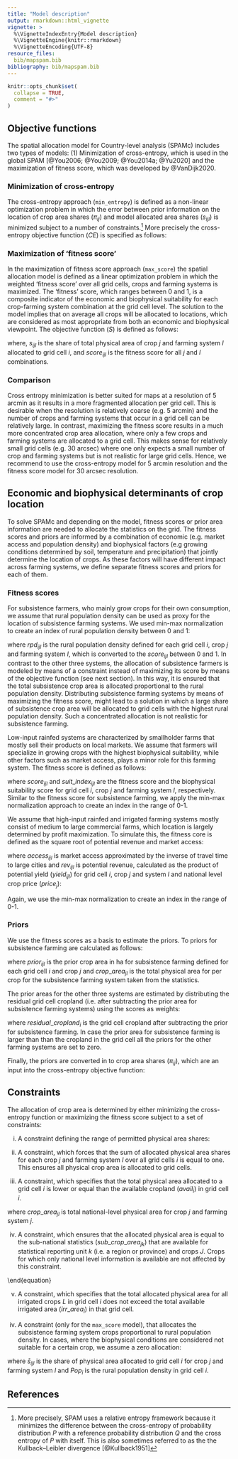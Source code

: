 ```yaml
---
title: "Model description"
output: rmarkdown::html_vignette
vignette: >
  %\VignetteIndexEntry{Model description}
  %\VignetteEngine{knitr::rmarkdown}
  %\VignetteEncoding{UTF-8}
resource_files:
  bib/mapspam.bib
bibliography: bib/mapspam.bib
---
```


```r
knitr::opts_chunk$set(
  collapse = TRUE,
  comment = "#>"
)
```


## Objective functions

The spatial allocation model for Country-level analysis (SPAMc) includes two types of models: (1) Minimization of cross-entropy, which is used in the global SPAM [@You2006; @You2009; @You2014a; @Yu2020] and the maximization of fitness score, which was developed by @VanDijk2020.  

### Minimization of cross-entropy

The cross-entropy approach (`min_entropy`) is defined as a non-linear optimization problem in which the error between prior information on the location of crop area shares ($\pi_{ij}$) and model allocated area shares ($s_{ijl}$) is minimized subject to a number of constraints.^[More precisely, SPAM uses a relative entropy framework because it minimizes the difference between the cross-entropy of probability distribution $P$ with a reference probability distribution $Q$ and the cross entropy of $P$ with itself. This is also sometimes referred to as the the Kullback–Leibler divergence [@Kullback1951]] More precisely the cross-entropy objective function ($CE$) is specified as follows:

\begin{equation}
\min\ CE(s_{ijl}, \pi_{ijl})= \sum_{i} \sum_{j} \sum_{l}s_{ijl} \ lns_{ijl}- \sum_{i} \sum_{j} \sum_{l}s_{ijl} \ ln\pi_{ijl}
\end{equation}


### Maximization of 'fitness score'

In the maximization of fitness score approach (`max_score`) the spatial allocation model is defined as a linear optimization problem in which the weighted 'fitness score' over all grid cells, crops and farming systems is maximized. The 'fitness' score, which ranges between 0 and 1, is a composite indicator of the economic and biophysical suitability for each crop-farming system combination at the grid cell level. The solution to the model implies that on average all crops will be allocated to locations, which are considered as most appropriate from both an economic and biophysical viewpoint. The objective function ($S$) is defined as follows:

\begin{equation}
\max\ S(s_{ijl}, score_{ijl})= \sum_{i} \sum_{j} \sum_{l}s_{ijl} \times score_{ijl}
\end{equation}

where, $s_{ijl}$ is the share of total physical area of crop $j$ and farming system $l$ allocated to grid cell $i$, and $score_{ijl}$ is the fitness score for all $j$ and $l$ combinations.


### Comparison

Cross entropy minimization is better suited for maps at a resolution of 5 arcmin as it results in a more fragmented allocation per grid cell. This is desirable when the resolution is relatively coarse (e.g. 5 arcmin) and the number of crops and farming systems that occur in a grid cell can be relatively large. In contrast, maximizing the fitness score results in a much more concentrated crop area allocation, where only a few crops and farming systems are allocated to a grid cell. This makes sense for relatively small grid cells (e.g. 30 arcsec) where one only expects a small number of crop and farming systems but is not realistic for large grid cells. Hence, we recommend to use the cross-entropy model for 5 arcmin resolution and the fitness score model for 30 arcsec resolution. 


## Economic and biophysical determinants of crop location

To solve SPAMc and depending on the model, fitness scores or prior area information are needed to allocate the statistics on the grid. The fitness scores and priors are informed by a combination of economic (e.g. market access and population density) and biophysical factors (e.g growing conditions determined by soil, temperature and precipitation) that jointly determine the location of crops.  As these factors will have different impact across farming systems, we define separate fitness scores and priors for each of them. 

### Fitness scores

For subsistence farmers, who mainly grow crops for their own consumption, we assume that rural population density can be used as proxy for the location of subsistence farming systems. We used min-max normalization to create an index of rural population density between 0 and 1:

\begin{equation}
score_{ijl} =  \frac{rpd_{ijl}-min(rpd_{ijl})}{max(rpd_{ijl})-min(rpd_{ijl})} \quad l = subsistence \quad \forall i\ \forall j
\end{equation}

where $rpd_{ijl}$ is the rural population density defined for each grid cell $i$, crop $j$ and farming system $l$, which is converted to the $score_{ijl}$ between 0 and 1. In contrast to the other three systems, the allocation of subsistence farmers is modeled by means of a constraint instead of maximizing its score by means of the objective function (see next section). In this way, it is ensured that the total subsistence crop area is allocated proportional to the rural population density. Distributing subsistence farming systems by means of maximizing the fitness score, might lead to a solution in which a large share of subsistence crop area will be allocated to grid cells with the highest rural population density. Such a concentrated allocation is not realistic for subsistence farming. 

Low-input rainfed systems are characterized by smallholder farms that mostly sell their products on local markets. We assume that farmers will specialize in growing crops with the highest biophysical suitability, while other factors such as market access, plays a minor role for this farming system. The fitness score is defined as follows:

\begin{equation}
score_{ijl} = \frac{suit\_index_{ijl}-min(suit\_index_{ijl})}{max(suit\_index_{ijl})-min(suit\_index_{ijl})} \quad l = low\ input \quad \forall i\ \forall j
\end{equation}

where $score_{ijl}$ and $suit\_index_{ijl}$ are the fitness score and the biophysical suitability score for grid cell $i$, crop $j$ and farming system $l$, respectively. Similar to the fitness score for subsistence farming, we apply the min-max normalization approach to create an index in the range of 0-1. 

We assume that high-input rainfed and irrigated farming systems mostly consist of medium to large commercial farms, which location is largely determined by profit maximization. To simulate this, the fitness core is defined as the square root of potential revenue and market access:

\begin{equation}
score_{ijl} =  \frac{\sqrt{access_{i} \times rev_{ijl}}-min(\sqrt{access_{i} \times rev_{ijl}})}{max(\sqrt{access_{i} \times rev_{ijl}})-min(\sqrt{access_{i} \times rev_{ijl}})} \quad l \in high\ input,\ irrigated \quad \forall i\ \forall j
\end{equation}

where $access_{ijl}$ is market access approximated by the inverse of travel time to large cities and $rev_{ijl}$ is potential revenue, calculated as the product of potential yield ($yield_{ijl}$) for grid cell $i$, crop $j$ and system $l$ and national level crop price ($price_j$): 

\begin{equation}
rev_{ijl} = pot\_yield_{ijl} \times price_{i}
\end{equation}

Again, we use the min-max normalization to create an index in the range of 0-1. 


### Priors

We use the fitness scores as a basis to estimate the priors. To priors for subsistence farming are calculated as follows: 

\begin{equation}
prior_{ijl} =\frac{score_{ijl}}{\sum_{j} \sum_{l}{score_{ijl}}} \times crop\_area_{jl}  \quad l = subsistence \quad \forall i\ \forall j
\end{equation}

where $prior_{ijl}$ is the prior crop area in ha for subsistence farming defined for each grid cell $i$ and crop $j$ and $crop\_area_{jl}$ is the total physical area for per crop for the subsistence farming system taken from the statistics.

The prior areas for the other three systems are estimated by distributing the residual grid cell cropland (i.e. after subtracting the prior area for subsistence farming systems) using the scores as weights:

\begin{equation}
prior_{ijl} =  \frac{score_{ijl}}{\sum_{j} \sum_{l} score_{ijl}} \times residual\_cropland_{i}  \quad l \in low\ input,\ high\ input,\ irrigated \quad \forall i\ \forall j
\end{equation}

where $residual\_cropland_{i}$ is the grid cell cropland after subtracting the prior for subsistence farming. In case the prior area for subsistence farming is larger than than the cropland in the grid cell all the priors for the other farming systems are set to zero.

Finally, the priors are converted in to crop area shares ($\pi_{ij}$), which are an input into the cross-entropy objective function:

\begin{equation}
\pi_{ij} = \frac{prior_{ijl}}{\sum_{i}{prior_{ijl}}}
\end{equation}

## Constraints

The allocation of crop area is determined by either minimizing the cross-entropy function or maximizing the fitness score subject to a set of constraints:

(i) A constraint defining the range of permitted physical area shares:

\begin{equation}
0 \leq s_{ijl} \leq 1
\end{equation}

(ii) A constraint, which forces that the sum of allocated physical area shares for each crop $j$ and farming system $l$ over all grid cells $i$ is equal to one. This ensures all physical crop area is allocated to grid cells. 

\begin{equation}
\sum_{i}s_{ij}=1 \qquad \forall j\ \forall l
\end{equation}

(iii) A constraint, which specifies that the total physical area allocated to a grid cell $i$ is lower or equal than the available cropland ($avail_{i}$) in grid cell $i$.     

\begin{equation}
\sum_{j} \sum_{l}crop\_area_{jl} \times s_{ijl} \leq avail_{i} \qquad \forall i
\end{equation}

\setlength\parindent{24pt} where $crop\_area_{jl}$ is total national-level physical area for crop $j$ and farming system $j$. 

(iv) A constraint, which ensures that the allocated physical area is equal to the sub-national statistics ($sub\_crop\_area_{jk}$) that are available for statistical reporting unit $k$ (i.e. a region or province) and crops $J$. Crops for which only national level information is available are not affected by this constraint. 

\begin{equation}
\sum_{i \in k} \sum_{l}crop\_area_{jl} \times s_{ijl} = sub\_crop\_area_{jk} \qquad \forall j \in J\
\forall k
\end{equation}

(v) A constraint, which specifies that the total allocated physical area for all irrigated crops $L$ in grid cell $i$ does not exceed the total available irrigated area ($irr\_area_{i}$) in that grid cell. 

\begin{equation}
\sum_{j \in L}crop\_area_{jl} \times s_{ijl} \leq irr\_area_{i} \qquad \forall i
\end{equation}

(iv) A constraint (only for the `max_score` model), that allocates the subsistence farming system crops proportional to rural population density. In cases, where the biophysical conditions are considered not suitable for a certain crop, we assume a zero allocation:

\begin{equation}
\bar{s}_{ijl} = \frac{rur\_pop_i}{\sum_{i}{rur\_pop_i}} \quad l = subsistence \quad \forall i\ \forall j
\end{equation}

where $\bar{s}_{ijl}$ is the share of physical area allocated to grid cell $i$ for crop $j$ and farming system $l$ and $Pop_i$ is the rural population density in grid cell $i$. 


## References
